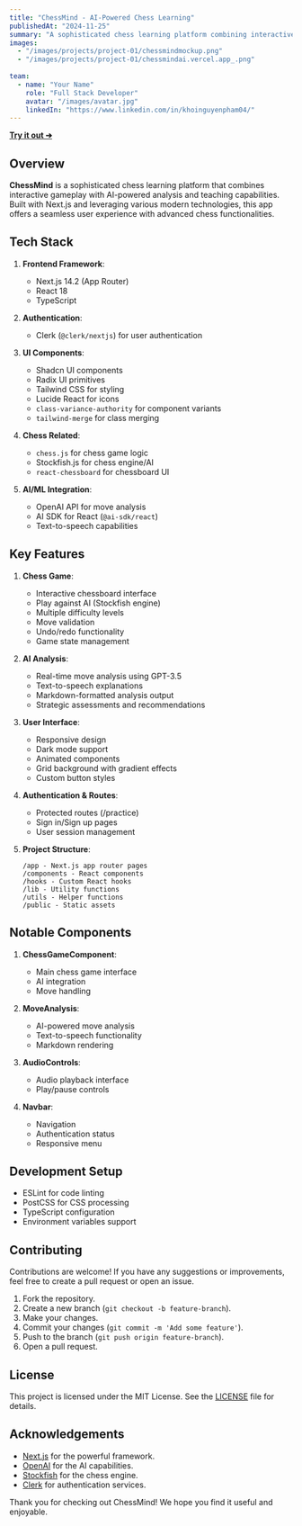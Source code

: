 ```yaml
---
title: "ChessMind - AI-Powered Chess Learning"
publishedAt: "2024-11-25"
summary: "A sophisticated chess learning platform combining interactive gameplay with AI-powered analysis and teaching capabilities."
images:
  - "/images/projects/project-01/chessmindmockup.png"
  - "/images/projects/project-01/chessmindai.vercel.app_.png"
  
team:
  - name: "Your Name"
    role: "Full Stack Developer"
    avatar: "/images/avatar.jpg"
    linkedIn: "https://www.linkedin.com/in/khoinguyenpham04/"
---
```


[**Try it out ➔**](https://chessmindai.vercel.app/)

## Overview

**ChessMind** is a sophisticated chess learning platform that combines interactive gameplay with AI-powered analysis and teaching capabilities. Built with Next.js and leveraging various modern technologies, this app offers a seamless user experience with advanced chess functionalities.

## Tech Stack

1. **Frontend Framework**:
   - Next.js 14.2 (App Router)
   - React 18
   - TypeScript

2. **Authentication**:
   - Clerk (`@clerk/nextjs`) for user authentication

3. **UI Components**:
   - Shadcn UI components
   - Radix UI primitives
   - Tailwind CSS for styling
   - Lucide React for icons
   - `class-variance-authority` for component variants
   - `tailwind-merge` for class merging

4. **Chess Related**:
   - `chess.js` for chess game logic
   - Stockfish.js for chess engine/AI
   - `react-chessboard` for chessboard UI

5. **AI/ML Integration**:
   - OpenAI API for move analysis
   - AI SDK for React (`@ai-sdk/react`)
   - Text-to-speech capabilities

## Key Features

1. **Chess Game**:
   - Interactive chessboard interface
   - Play against AI (Stockfish engine)
   - Multiple difficulty levels
   - Move validation
   - Undo/redo functionality
   - Game state management

2. **AI Analysis**:
   - Real-time move analysis using GPT-3.5
   - Text-to-speech explanations
   - Markdown-formatted analysis output
   - Strategic assessments and recommendations

3. **User Interface**:
   - Responsive design
   - Dark mode support
   - Animated components
   - Grid background with gradient effects
   - Custom button styles

4. **Authentication & Routes**:
   - Protected routes (/practice)
   - Sign in/Sign up pages
   - User session management

5. **Project Structure**:
   ```
   /app - Next.js app router pages
   /components - React components
   /hooks - Custom React hooks
   /lib - Utility functions
   /utils - Helper functions
   /public - Static assets
   ```

## Notable Components

1. **ChessGameComponent**:
   - Main chess game interface
   - AI integration
   - Move handling

2. **MoveAnalysis**:
   - AI-powered move analysis
   - Text-to-speech functionality
   - Markdown rendering

3. **AudioControls**:
   - Audio playback interface
   - Play/pause controls

4. **Navbar**:
   - Navigation
   - Authentication status
   - Responsive menu

## Development Setup

- ESLint for code linting
- PostCSS for CSS processing
- TypeScript configuration
- Environment variables support

## Contributing

Contributions are welcome! If you have any suggestions or improvements, feel free to create a pull request or open an issue.

1. Fork the repository.
2. Create a new branch (`git checkout -b feature-branch`).
3. Make your changes.
4. Commit your changes (`git commit -m 'Add some feature'`).
5. Push to the branch (`git push origin feature-branch`).
6. Open a pull request.

## License

This project is licensed under the MIT License. See the [LICENSE](LICENSE) file for details.

## Acknowledgements

- [Next.js](https://nextjs.org/) for the powerful framework.
- [OpenAI](https://openai.com/) for the AI capabilities.
- [Stockfish](https://stockfishchess.org/) for the chess engine.
- [Clerk](https://clerk.dev/) for authentication services.

Thank you for checking out ChessMind! We hope you find it useful and enjoyable.
